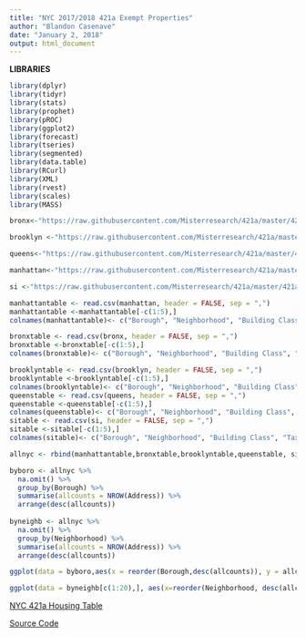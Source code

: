 ```yaml
---
title: "NYC 2017/2018 421a Exempt Properties"
author: "Blandon Casenave"
date: "January 2, 2018"
output: html_document
---
```


**LIBRARIES**

```r
library(dplyr)
library(tidyr)
library(stats)
library(prophet)
library(pROC)
library(ggplot2)
library(forecast)
library(tseries)
library(segmented)
library(data.table)
library(RCurl)
library(XML)
library(rvest)
library(scales)
library(MASS)
```



```r

bronx<-"https://raw.githubusercontent.com/Misterresearch/421a/master/421a_1718_bronx.csv"

brooklyn <-"https://raw.githubusercontent.com/Misterresearch/421a/master/421a_1718_brooklyn.csv"

queens<-"https://raw.githubusercontent.com/Misterresearch/421a/master/421a_1718_queens.csv"

manhattan<-"https://raw.githubusercontent.com/Misterresearch/421a/master/421a_1718_manhattan.csv"

si <-"https://raw.githubusercontent.com/Misterresearch/421a/master/421a_1718_statenisland.csv"
```



```r


manhattantable <- read.csv(manhattan, header = FALSE, sep = ",")
manhattantable <-manhattantable[-c(1:5),]
colnames(manhattantable)<- c("Borough", "Neighborhood", "Building Class", "Tax Class", "Block", "Lot", "Present Building Class", "Address", "Zip Code", "Residential Units", "Commercial Units", "Total Units", "Land Square Feet", "Gross Square Feet", "Year Built")

bronxtable <- read.csv(bronx, header = FALSE, sep = ",")
bronxtable <-bronxtable[-c(1:5),]
colnames(bronxtable)<- c("Borough", "Neighborhood", "Building Class", "Tax Class", "Block", "Lot", "Present Building Class", "Address", "Zip Code", "Residential Units", "Commercial Units", "Total Units", "Land Square Feet", "Gross Square Feet", "Year Built")

brooklyntable <- read.csv(brooklyn, header = FALSE, sep = ",")
brooklyntable <-brooklyntable[-c(1:5),]
colnames(brooklyntable)<- c("Borough", "Neighborhood", "Building Class", "Tax Class", "Block", "Lot", "Present Building Class", "Address", "Zip Code", "Residential Units", "Commercial Units", "Total Units", "Land Square Feet", "Gross Square Feet", "Year Built")
queenstable <- read.csv(queens, header = FALSE, sep = ",")
queenstable <-queenstable[-c(1:5),]
colnames(queenstable)<- c("Borough", "Neighborhood", "Building Class", "Tax Class", "Block", "Lot", "Present Building Class", "Address", "Zip Code", "Residential Units", "Commercial Units", "Total Units", "Land Square Feet", "Gross Square Feet", "Year Built")
sitable <- read.csv(si, header = FALSE, sep = ",")
sitable <-sitable[-c(1:5),]
colnames(sitable)<- c("Borough", "Neighborhood", "Building Class", "Tax Class", "Block", "Lot", "Present Building Class", "Address", "Zip Code", "Residential Units", "Commercial Units", "Total Units", "Land Square Feet", "Gross Square Feet", "Year Built")

allnyc <- rbind(manhattantable,bronxtable,brooklyntable,queenstable, sitable)
```


```r
byboro <- allnyc %>%
  na.omit() %>%
  group_by(Borough) %>%
  summarise(allcounts = NROW(Address)) %>%
  arrange(desc(allcounts))
  
byneighb <- allnyc %>%
  na.omit() %>%
  group_by(Neighborhood) %>%
  summarise(allcounts = NROW(Address)) %>%
  arrange(desc(allcounts)) 

ggplot(data = byboro,aes(x = reorder(Borough,desc(allcounts)), y = allcounts)) + geom_histogram(fill="blue", stat = "identity") + scale_x_discrete(labels = c("Brooklyn", "Queens", "Manhattan", "Bronx", "Staten Island"), name = "Borough")+ scale_y_continuous(name = "# of Units") + ggtitle("FY 2017/18 421a Units By Borough") + theme(plot.title = element_text(family = "Trebuchet MS", color="#666666", face="bold", size=14, hjust=0)) + geom_text(aes(label = comma(round(allcounts)), sep=","), position = position_dodge(0.9), size=3, color="black", vjust=-0.25)

ggplot(data = byneighb[c(1:20),], aes(x=reorder(Neighborhood, desc(allcounts)), y = allcounts)) + geom_histogram(fill="grey", stat = "identity", color="blue") + scale_x_discrete(name ="Neighborhood") + scale_y_continuous(name = "# of Units") + ggtitle("FY 2017/18 421a Units Top 20 Neighborhood") + theme(plot.title = element_text(family = "Trebuchet MS", color="#666666", face="bold", size=14, hjust=0)) + geom_text(aes(label = comma(round(allcounts)), sep=","), position = position_dodge(0.9), size=3, vjust=-0.25) + theme(axis.text.x = element_text(angle = 90, hjust = 1, size = 6))
```


[NYC 421a Housing Table](http://www1.nyc.gov/site/finance/benefits/benefits-421a.page)

[Source Code](https://github.com/Misterresearch/421a/blob/master/nyc_421a.Rmd)
